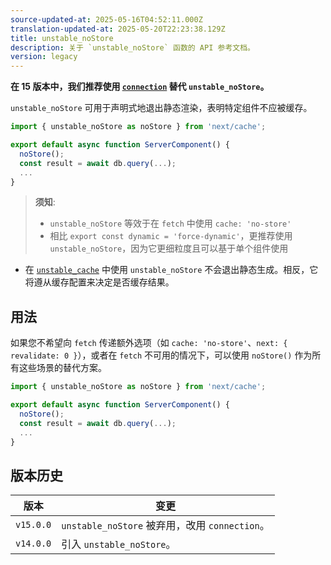 ```yaml
---
source-updated-at: 2025-05-16T04:52:11.000Z
translation-updated-at: 2025-05-20T22:23:38.129Z
title: unstable_noStore
description: 关于 `unstable_noStore` 函数的 API 参考文档。
version: legacy
---
```


**在 15 版本中，我们推荐使用 [`connection`](/docs/app/api-reference/functions/connection) 替代 `unstable_noStore`。**

`unstable_noStore` 可用于声明式地退出静态渲染，表明特定组件不应被缓存。

```jsx
import { unstable_noStore as noStore } from 'next/cache';

export default async function ServerComponent() {
  noStore();
  const result = await db.query(...);
  ...
}
```

> **须知**:
>
> - `unstable_noStore` 等效于在 `fetch` 中使用 `cache: 'no-store'`
> - 相比 `export const dynamic = 'force-dynamic'`，更推荐使用 `unstable_noStore`，因为它更细粒度且可以基于单个组件使用

- 在 [`unstable_cache`](/docs/app/api-reference/functions/unstable_cache) 中使用 `unstable_noStore` 不会退出静态生成。相反，它将遵从缓存配置来决定是否缓存结果。

## 用法

如果您不希望向 `fetch` 传递额外选项（如 `cache: 'no-store'`、`next: { revalidate: 0 }`），或者在 `fetch` 不可用的情况下，可以使用 `noStore()` 作为所有这些场景的替代方案。

```jsx
import { unstable_noStore as noStore } from 'next/cache';

export default async function ServerComponent() {
  noStore();
  const result = await db.query(...);
  ...
}
```

## 版本历史

| 版本      | 变更                                          |
| --------- | --------------------------------------------- |
| `v15.0.0` | `unstable_noStore` 被弃用，改用 `connection`。|
| `v14.0.0` | 引入 `unstable_noStore`。                     |